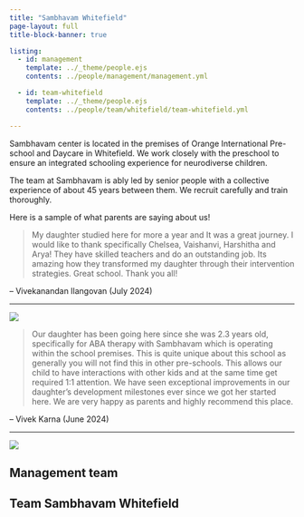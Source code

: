 ```yaml
---
title: "Sambhavam Whitefield"
page-layout: full
title-block-banner: true

listing:
  - id: management
    template: ../_theme/people.ejs
    contents: ../people/management/management.yml

  - id: team-whitefield
    template: ../_theme/people.ejs
    contents: ../people/team/whitefield/team-whitefield.yml

---
```

Sambhavam center is located in the premises of Orange International Pre-school and Daycare in Whitefield. We work closely with the preschool to ensure an integrated schooling experience for neurodiverse children. 

The team at Sambhavam is ably led by senior people with a collective experience of about 45 years between them. We recruit carefully and train thoroughly. 

Here is a sample of what parents are saying about us! 

::: {.testimonial}

> My daughter studied here for more a year and It was a great journey. I would like to thank specifically Chelsea, Vaishanvi, Harshitha and Arya! They have skilled teachers and do an outstanding job. Its amazing how they transformed my daughter through their intervention strategies. Great school. Thank you all!

-- Vivekanandan Ilangovan (July 2024)
:::

```{=html}
<div class="butter-line">
    <hr>
    <div><img src="/images/butterfly-small.png"></div>
</div>
```
::: {.testimonial}

> Our daughter has been going here since she was 2.3 years old, specifically for ABA therapy with Sambhavam which is operating within the school premises. This is quite unique about this school as generally you will not find this in other pre-schools. This allows our child to have interactions with other kids and at the same time get required 1:1 attention. We have seen exceptional improvements in our daughter's development  milestones ever since we got her started here. We are very happy as parents and highly recommend this place.

-- Vivek Karna (June 2024)
:::

```{=html}
<div class="butter-line">
    <hr>
    <div><img src="/images/butterfly-small.png"></div>
</div>
```


## Management team

::: {#management}

:::

## Team Sambhavam Whitefield

::: {#team-whitefield}

:::

